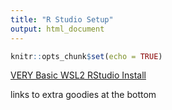 ```yaml
---
title: "R Studio Setup"
output: html_document
---
```


```r
knitr::opts_chunk$set(echo = TRUE)
```

[VERY Basic WSL2 RStudio Install](https://gist.github.com/Thell/f9381c0efea50f36269230a1f90669a8)

links to extra goodies at the bottom
